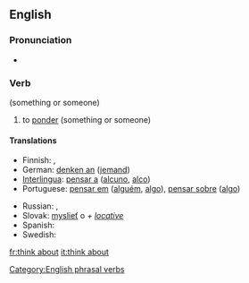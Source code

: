 ==English==

===Pronunciation===
* {{SAMPA|/'TiNk @'baut/}}

===Verb===
{{infl|en|verb|head=to [[think]] [[about]]}} (something or someone)

# to [[ponder]] (something or someone)

====Translations====
{{trans-top|ponder}}
* Finnish: {{t+|fi|ajatella}}, {{t+|fi|pohtia}}
* German: [[denken an]] ([[jemand]])
* [[Interlingua]]: [[pensar a]] ([[alcuno]], [[alco]])
* Portuguese: [[pensar em]] ([[alguém]], [[algo]]), [[pensar sobre]] ([[algo]])
{{trans-mid}}
* Russian: {{t+|ru|обдумывать|tr=obdúmyvat'}} {{impf}}, {{t|ru|обдумать|tr=obdúmat'}} {{pf}}
* Slovak: [[myslieť]] o ''+ [[locative]]''
* Spanish: {{t+|es|pensar|alt=pensar en alguien}}
* Swedish: {{t|sv|tänka på}}
{{trans-bottom}}

[[Category:English phrasal verbs]]

[[fr:think about]]
[[it:think about]]
